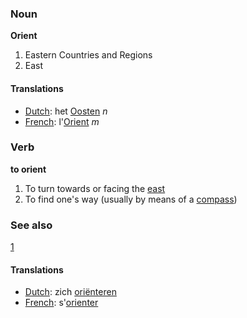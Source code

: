 ===Noun===

'''Orient'''

#Eastern Countries and Regions
#East

====Translations====
*[[Dutch]]: het [[Oosten]] ''n''
*[[French]]: l'[[Orient]] ''m''

===Verb===

'''to orient'''

#To turn towards or facing the [[east]]
#To find one's way (usually by means of a [[compass]])

=== See also===

[http://dictionary.reference.com/search?q=orient]

====Translations====
*[[Dutch]]: zich [[oriënteren]]
*[[French]]: s'[[orienter]]